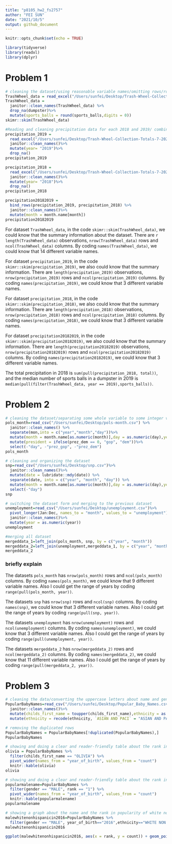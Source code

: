 ```yaml
---
title: "p8105_hw2_fs2757"
author: "FEI SUN"
date: "2021/10/5"
output: github_document
---
```


```r
knitr::opts_chunk$set(echo = TRUE)
```

```r
library(tidyverse)
library(readxl)
library(dplyr)
```

#  Problem 1
```r
# cleaning the dataset/using reasonable variable names/omitting rows/rounding the number of sports balls to the nearest integer
TrashWheel_data = read_excel("/Users/sunfei/Desktop/Trash-Wheel-Collection-Totals-7-2020-2.xlsx",sheet = "Mr. Trash Wheel",range = "A2:N535")
TrashWheel_data = 
  janitor::clean_names(TrashWheel_data) %>% 
  drop_na(dumpster)%>% 
  mutate(sports_balls = round(sports_balls,digits = 0))   
skimr::skim(TrashWheel_data)

#Reading and cleaning precipitation data for each 2018 and 2019/ combining the two precipitation datasets/converting month to a character variable
precipitation_2019 = 
  read_excel("/Users/sunfei/Desktop/Trash-Wheel-Collection-Totals-7-2020-2.xlsx",sheet = "2019 Precipitation",skip = 1, range = "A2:B14")%>%
  janitor::clean_names()%>%
  mutate(year= "2019")%>%
  drop_na()
precipitation_2019

precipitation_2018 = 
  read_excel("/Users/sunfei/Desktop/Trash-Wheel-Collection-Totals-7-2020-2.xlsx",sheet = "2018 Precipitation",skip = 1, range = "A2:B14")%>%
  janitor::clean_names()%>%
  mutate(year= "2018")%>%
  drop_na()
precipitation_2018

precipitation20182019 = 
  bind_rows(precipitation_2019, precipitation_2018) %>%
  janitor::clean_names()%>%
  mutate(month = month.name[month]) 
precipitation20182019
```
For dataset `TrashWheel_data`, in the code `skimr::skim(TrashWheel_data)`, we could know that the summary information about the dataset. There are `r length(TrashWheel_data)` observations, `nrow(TrashWheel_data)` rows and ` ncol(TrashWheel_data)` columns. By coding `names(TrashWheel_data)`, we could know that 14 different variable names.

For dataset `precipitation_2019`, in the code `skimr::skim(precipitation_2019)`, we also could know that the summary information. There are ` length(precipitation_2019)` observations, `nrow(precipitation_2019)` rows and ` ncol(precipitation_2019)` columns. By coding ` names(precipitation_2019)`, we could know that 3 different variable names.

For dataset `precipitation_2018`, in the code `skimr::skim(precipitation_2018)`, we also could know that the summary information. There are ` length(precipitation_2018)` observations, `nrow(precipitation_2018)` rows and ` ncol(precipitation_2018)` columns. By coding `names(precipitation_2018)`, we could know that 3 different variable names.

For dataset `precipitation20182019`, in the code ` skimr::skim(precipitation20182019)`, we also could know that the summary information. There are `length(precipitation20182019)` observations, ` nrow(precipitation20182019)` rows and `ncol(precipitation20182019)` columns. By coding ` names(precipitation20182019)`, we could know that 3 different variable names.

The total precipitation in 2018 is `sum(pull(precipitation_2018, total))`, and the median number of sports balls in a dumpster in 2019 is ` median(pull(filter(TrashWheel_data, year == 2019),sports_balls))`.

  

#  Problem 2
```r
# cleaning the dataset/separating some whole variable to some integer variables(yyyy/mm/dd)/replacing the month number with month name/removing some variable
pols_month=read_csv("/Users/sunfei/Desktop/pols-month.csv") %>%
  janitor::clean_names() %>%
  separate(mon,into = c("year","month","day"))%>%
  mutate(month = month.name[as.numeric(month)],day = as.numeric(day),year = as.numeric(year))%>%
  mutate(president = ifelse(prez_dem == 0, "gop", "dem"))%>%
  select(-"day", -"prez_gop", -"prez_dem")
pols_month

# cleaning and organizing the dataset
snp=read_csv("/Users/sunfei/Desktop/snp.csv")%>%
  janitor::clean_names()%>%
  mutate(date = lubridate::mdy(date)) %>% 
  separate(date, into = c("year", "month", "day")) %>% 
  mutate(month = month.name[as.numeric(month)],day = as.numeric(day),year = as.numeric(year)) %>% 
  select(-"day") 
snp

# switching the dataset form and merging to the previous dataset
unemployment=read_csv("/Users/sunfei/Desktop/unemployment.csv")%>%
  pivot_longer(Jan:Dec, names_to = "month", values_to = "unemployment")%>% 
  janitor::clean_names()%>%
  mutate(year = as.numeric(year))
unemployment

#merging all dataset
mergeddata_1=left_join(pols_month, snp, by = c("year", "month")) 
mergeddata_2=left_join(unemployment,mergeddata_1, by = c("year", "month"))
mergeddata_2
```

### briefly explain

 The datasets `pols_month` has ` nrow(pols_month)` rows and `ncol(pols_month)` columns. By coding ` names(pols_month)`, we could know that 9 different variable names. Also I could get the range of years by coding `range(pull(pols_month, year))`.

The datasets `snp` has ` nrow(snp)` rows and ` ncol(snp)` columns. By coding ` names(snp)`, we could know that 3 different variable names. Also I could get the range of years by coding ` range(pull(snp, year))`.

 The datasets `unemployment` has ` nrow(unemployment)` rows and ` ncol(unemployment)` columns. By coding ` names(unemployment)`, we could know that 3 different variable names. Also I could get the range of years by coding ` range(pull(unemployment, year))`.

The datasets `mergeddata_2` has ` nrow(mergeddata_2)` rows and ` ncol(mergeddata_2)` columns. By coding ` names(mergeddata_2)`, we could know that 11 different variable names. Also I could get the range of years by coding ` range(pull(mergeddata_2, year))`.


#  Problem 3
```r
# cleaning the data/converting the uppercase letters about name and gender to lowercase string/converting ambiguous ethnicity word to the official one.
PopularBabyNames=read_csv("/Users/sunfei/Desktop/Popular_Baby_Names.csv")%>%
  janitor::clean_names()%>%
  mutate(childs_first_name = toupper(childs_first_name),ethnicity = as.factor(ethnicity),gender = toupper(gender))%>%
  mutate(ethnicity = recode(ethnicity, `ASIAN AND PACI` = "ASIAN AND PACIFIC ISLANDER", `BLACK NON HISP ` = "BLACK NON HISPANIC", `WHITE NON HISP` = "WHITE NON HISPANIC"))

# removing the duplicated rows 
PopularBabyNames = PopularBabyNames[!duplicated(PopularBabyNames),]
PopularBabyNames

# showing and doing a clear and reader-friendly table about the rank in popularity of the name “Olivia” as a female name 
olivia = PopularBabyNames %>% 
  filter(childs_first_name == "OLIVIA") %>% 
  pivot_wider(names_from = "year_of_birth", values_from = "count")
  knitr::kable(olivia)
olivia

# showing and doing a clear and reader-friendly table about the rank in popularity of the male name
popularmalename=PopularBabyNames %>% 
  filter(gender == "MALE", rank == "1") %>% 
  pivot_wider(names_from = "year_of_birth", values_from = "count")
  knitr::kable(popularmalename)
popularmalename

# showing a graph about the name and the rank in popularity of white non-hispanic make children born in 2016
malewhitenonhispanicin2016=PopularBabyNames %>% 
  filter(gender == "MALE", year_of_birth=="2016",ethnicity=="WHITE NON HISPANIC")  
malewhitenonhispanicin2016

ggplot(malewhitenonhispanicin2016, aes(x = rank, y = count)) + geom_point()+ylab("number of children with the popularity name") + xlab("rank in popularity name")
```
